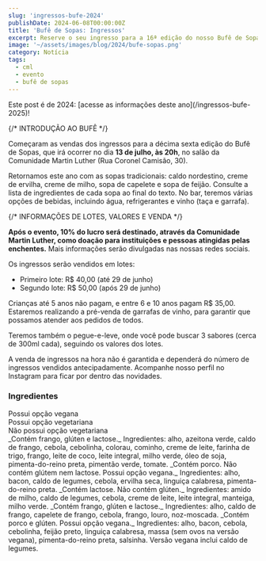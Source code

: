 ```yaml
---
slug: 'ingressos-bufe-2024'
publishDate: 2024-06-08T00:00:00Z
title: 'Bufê de Sopas: Ingressos'
excerpt: Reserve o seu ingresso para a 16ª edição do nosso Bufê de Sopas.
image: '~/assets/images/blog/2024/bufe-sopas.png'
category: Notícia
tags:
  - cml
  - evento
  - bufê de sopas
---
```



<div className="not-prose rounded-md bg-orange-200 p-4 text-orange-800">
  Este post é de 2024: [acesse as informações deste ano](/ingressos-bufe-2025)!
</div>

{/* INTRODUÇÃO AO BUFÊ */}

Começaram as vendas dos ingressos para a décima sexta edição do Bufê de Sopas,
que irá ocorrer no dia **13 de julho, às 20h**, no salão da Comunidade Martin Luther
(Rua&nbsp;Coronel Camisão, 30).

Retornamos este ano com as sopas tradicionais:
caldo nordestino, creme de ervilha, creme de milho, sopa de capelete e sopa de feijão.
Consulte a lista de ingredientes de cada sopa ao final do texto.
No bar, teremos várias opções de bebidas, incluindo água, refrigerantes e vinho
(taça e garrafa).

{/* INFORMAÇÕES DE LOTES,  VALORES E VENDA */}

**Após o evento, 10% do lucro será destinado, através da Comunidade Martin Luther, como doação para instituições e pessoas atingidas pelas enchentes.**
Mais&nbsp;informações serão divulgadas nas nossas redes sociais.

Os ingressos serão vendidos em lotes:

- Primeiro lote: R$&nbsp;40,00 (até 29 de junho)
- Segundo lote: R$&nbsp;50,00 (após 29 de junho)

Crianças até 5 anos não pagam, e entre 6 e 10 anos pagam R$&nbsp;35,00.
Estaremos realizando a pré-venda de garrafas de vinho, para garantir que possamos
atender aos pedidos de todos.

Teremos também o pegue-e-leve, onde você pode buscar 3 sabores (cerca de 300ml cada), seguindo os valores dos lotes.

A venda de ingressos na hora não é garantida e dependerá do número de ingressos vendidos antecipadamente.
Acompanhe nosso perfil no Instagram para ficar por dentro das novidades.

### Ingredientes

<div class="my-4 flex flex-col flex-wrap gap-4 text-sm md:flex-row md:justify-between">
  <div class="inline-flex flex-row flex-nowrap gap-2">
    <Icon class="inline-block h-4 w-4 text-emerald-600 md:h-6 md:w-6" name="tabler:leaf"></Icon>
    <span>Possui opção vegana</span>
  </div>
  <div class="inline-flex flex-row flex-nowrap gap-2">
    <Icon class="text-muted inline-block h-4 w-4 md:h-6 md:w-6" name="tabler:leaf"></Icon>
    <span>Possui opção vegetariana</span>
  </div>
  <div class="inline-flex flex-row flex-nowrap gap-2">
    <Icon class="inline-block h-4 w-4 text-red-600 md:h-6 md:w-6" name="tabler:leaf-off"></Icon>
    <span>Não possui opção vegetariana</span>
  </div>
</div>
<DListItem dt="Caldo nordestino" icon="tabler:leaf-off" classes={{ icon: 'text-red-600 ' }}>
  _Contém frango, glúten e lactose._ Ingredientes: alho, azeitona verde, caldo de frango, cebola, cebolinha, colorau,
  cominho, creme de leite, farinha de trigo, frango, leite de coco, leite integral, milho verde, óleo de soja,
  pimenta-do-reino preta, pimentão verde, tomate.
</DListItem>
<DListItem dt="Creme de ervilha" icon="tabler:leaf" classes={{ icon: 'text-emerald-600 ' }}>
  _Contém porco. Não contém glútem nem lactose. Possui opção vegana._ Ingredientes: alho, bacon, caldo de legumes,
  cebola, ervilha seca, linguiça calabresa, pimenta-do-reino preta.
</DListItem>
<DListItem dt="Creme de milho" icon="tabler:leaf">
  _Contém lactose. Não contém glúten._ Ingredientes: amido de milho, caldo de legumes, cebola, creme de leite, leite
  integral, manteiga, milho verde.
</DListItem>
<DListItem dt="Sopa de capelete" icon="tabler:leaf-off" classes={{ icon: 'text-red-600 ' }}>
  _Contém frango, glúten e lactose._ Ingredientes: alho, caldo de frango, capelete de frango, cebola, frango, louro,
  noz-moscada.
</DListItem>
<DListItem dt="Sopa de feijão" icon="tabler:leaf" classes={{ icon: 'text-emerald-600 ' }}>
  _Contém porco e glúten. Possui opção vegana._ Ingredientes: alho, bacon, cebola, cebolinha, feijão preto, linguiça
  calabresa, massa (sem ovos na versão vegana), pimenta-do-reino preta, salsinha. Versão vegana inclui caldo de legumes.
</DListItem>

